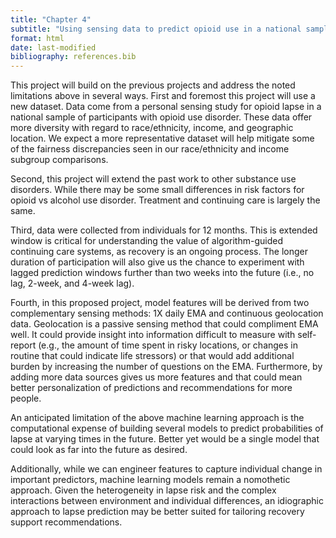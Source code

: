 ```yaml
---
title: "Chapter 4"
subtitle: "Using sensing data to predict opioid use in a national sample of patients with opioid use disorder"
format: html
date: last-modified
bibliography: references.bib
---
```


This project will build on the previous projects and address the noted limitations above in several ways. First and foremost this project will use a new dataset. Data come from a personal sensing study for opioid lapse in a national sample of participants with opioid use disorder. These data offer more diversity with regard to race/ethnicity, income, and geographic location. We expect a more representative dataset will help mitigate some of the fairness discrepancies seen in our race/ethnicity and income subgroup comparisons.

Second, this project will extend the past work to other substance use disorders. While there may be some small differences in risk factors for opioid vs alcohol use disorder. Treatment and continuing care is largely the same. 

Third, data were collected from individuals for 12 months. This is extended window is critical for understanding the value of algorithm-guided continuing care systems, as recovery is an ongoing process. The longer duration of participation will also give us the chance to experiment with lagged prediction windows further than two weeks into the future (i.e., no lag, 2-week, and 4-week lag).

Fourth, in this proposed project, model features will be derived from two complementary sensing methods: 1X daily EMA and continuous geolocation data. Geolocation is a passive sensing method that could compliment EMA well. It could provide insight into information difficult to measure with self-report (e.g., the amount of time spent in risky locations, or changes in routine that could indicate life stressors) or that would add additional burden by increasing the number of questions on the EMA. Furthermore, by adding more data sources gives us more features and that could mean better personalization of predictions and recommendations for more people.

An anticipated limitation of the above machine learning approach is the computational expense of building several models to predict probabilities of lapse at varying times in the future. Better yet would be a single model that could look as far into the future as desired.
    
Additionally, while we can engineer features to capture individual change in important predictors, machine learning models remain a nomothetic approach. Given the heterogeneity in lapse risk and the complex interactions between environment and individual differences, an idiographic approach to lapse prediction may be better suited for tailoring recovery support recommendations.
